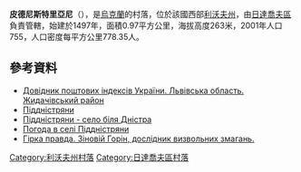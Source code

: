 {{coord|49|25|41|N|24|12|11|E|scale:100000|display=title}}

'''皮德尼斯特里亞尼'''（{{lang-uk|Піддністряни}}），是[[烏克蘭|烏克蘭]]的村落，位於該國西部[[利沃夫州|利沃夫州]]，由[[日達喬夫區|日達喬夫區]]負責管轄，始建於1497年，面積0.97平方公里，海拔高度263米，2001年人口755，人口密度每平方公里778.35人。

==參考資料==
*[http://www.uaidx.com/13/282/index Довідник поштових індексів України. Львівська область. Жидачівський район] {{Wayback|url=http://www.uaidx.com/13/282/index |date=20160909184734 }}
*[http://foto-planeta.com/ua/np/24813/piddnistryani.html Піддністряни] {{Wayback|url=http://foto-planeta.com/ua/np/24813/piddnistryani.html |date=20190705020016 }}
* [http://piddnistryany.at.ua/ Піддністряни - село біля Дністра] {{Wayback|url=http://piddnistryany.at.ua/ |date=20161014122911 }}
* [http://weather.in.ua/ua/l'vovskaja/20556 Погода в селі Піддністряни]{{Wayback|url=http://weather.in.ua/ua/l%27vovskaja/20556 |date=20161124155042 }}
* [http://www.mykolaiv.lviv.ua/istorija/statti/item/4805-girka-pravda-zinoviy-gorin-doslidnik-vizvolnih-zmagan.html Гірка правда. Зіновій Горін, дослідник визвольних змагань.]{{Dead link|date=2018年6月 |bot=InternetArchiveBot |fix-attempted=no }}

{{DEFAULTSORT:Піддністряни}}
[[Category:利沃夫州村落|Category:利沃夫州村落]]
[[Category:日達喬夫區村落|Category:日達喬夫區村落]]


{{Lviv-geo-stub}}